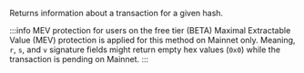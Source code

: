 Returns information about a transaction for a given hash.

:::info MEV protection for users on the free tier (BETA)
Maximal Extractable Value (MEV) protection is applied for this method on Mainnet only.
Meaning, `r`, `s`, and `v` signature fields might return empty hex values (`0x0`)
while the transaction is pending on Mainnet.
:::